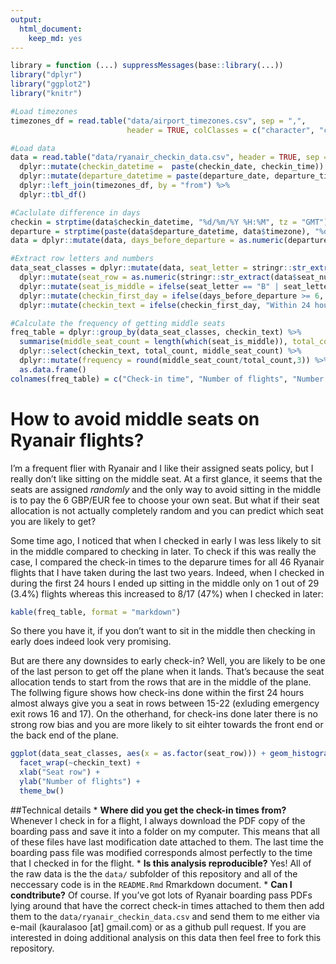 ```yaml
---
output: 
  html_document: 
    keep_md: yes
---
```


```r
library = function (...) suppressMessages(base::library(...))
library("dplyr")
library("ggplot2")
library("knitr")

#Load timezones
timezones_df = read.table("data/airport_timezones.csv", sep = ",", 
                          header = TRUE, colClasses = c("character", "character"), stringsAsFactors = FALSE)

#Load data
data = read.table("data/ryanair_checkin_data.csv", header = TRUE, sep = ",", stringsAsFactors = FALSE) %>%
  dplyr::mutate(checkin_datetime =  paste(checkin_date, checkin_time)) %>%
  dplyr::mutate(departure_datetime = paste(departure_date, departure_time)) %>%
  dplyr::left_join(timezones_df, by = "from") %>%
  dplyr::tbl_df()

#Caclulate difference in days
checkin = strptime(data$checkin_datetime, "%d/%m/%Y %H:%M", tz = "GMT")
departure = strptime(paste(data$departure_datetime, data$timezone), "%d/%m/%Y %H:%M:%S %z", tz = "GMT")
data = dplyr::mutate(data, days_before_departure = as.numeric(departure-checkin)/24)

#Extract row letters and numbers
data_seat_classes = dplyr::mutate(data, seat_letter = stringr::str_extract(data$seat_number, '\\D')) %>%
  dplyr::mutate(seat_row = as.numeric(stringr::str_extract(data$seat_number, '\\d+'))) %>%
  dplyr::mutate(seat_is_middle = ifelse(seat_letter == "B" | seat_letter == "E", TRUE, FALSE)) %>%
  dplyr::mutate(checkin_first_day = ifelse(days_before_departure >= 6, TRUE, FALSE)) %>%
  dplyr::mutate(checkin_text = ifelse(checkin_first_day, "Within 24 hours", "After 24 hours"))

#Calculate the frequency of getting middle seats
freq_table = dplyr::group_by(data_seat_classes, checkin_text) %>% 
  summarise(middle_seat_count = length(which(seat_is_middle)), total_count = length(seat_is_middle)) %>%
  dplyr::select(checkin_text, total_count, middle_seat_count) %>%
  dplyr::mutate(frequency = round(middle_seat_count/total_count,3)) %>%
  as.data.frame()
colnames(freq_table) = c("Check-in time", "Number of flights", "Number of middle seats", "Fraction")
```


# How to avoid middle seats on Ryanair flights?

I'm a frequent flier with Ryanair and I like their assigned seats policy, but I really don't like sitting on the middle seat. At a first glance, it seems that the seats are assigned *randomly* and the only way to avoid sitting in the middle is to pay the 6 GBP/EUR fee to choose your own seat. But what if their seat allocation is not actually completely random and you can predict which seat you are likely to get? 

Some time ago, I noticed that when I checked in early I was less likely to sit in the middle compared to checking in later. To check if this was really the case, I compared the check-in times to the deparure times for all 46 Ryanair flights that I have taken during the last two years. Indeed, when I checked in during the first 24 hours I ended up sitting in the middle only on 1 out of 29 (3.4%) flights whereas this increased to 8/17 (47%) when I checked in later:

```r
kable(freq_table, format = "markdown")
```
So there you have it, if you don't want to sit in the middle then checking in early does indeed look very promising.

But are there any downsides to early check-in? Well, you are likely to be one of the last person to get off the plane when it lands. That's because the seat allocation tends to start from the rows that are in the middle of the plane. The follwing figure shows how check-ins done within the first 24 hours almost always give you a seat in rows between 15-22 (exluding emergency exit rows 16 and 17). On the otherhand, for check-ins done later there is no strong row bias and you are more likely to sit eihter towards the front end or the back end of the plane.

```r
ggplot(data_seat_classes, aes(x = as.factor(seat_row))) + geom_histogram() + 
  facet_wrap(~checkin_text) + 
  xlab("Seat row") + 
  ylab("Number of flights") + 
  theme_bw()
```

##Technical details
* **Where did you get the check-in times from?** Whenever I check in for a flight, I always download the PDF copy of the boarding pass and save it into a folder on my computer. This means that all of these files have last modification date attached to them. The last time the boarding pass file was modified corresponds almost perfectly to the time that I checked in for the flight.
* **Is this analysis reproducible?** Yes! All of the raw data is the the `data/` subfolder of this repository and all of the neccessary code is in the `README.Rmd` Rmarkdown document.
* **Can I condtribute?** Of course. If you've got lots of Ryanair boarding pass PDFs lying around that have the correct check-in times attached to them then add them to the `data/ryanair_checkin_data.csv` and send them to me either via e-mail (kauralasoo [at] gmail.com) or as a github pull request. If you are interested in doing additional analysis on this data then feel free to fork this repository.



